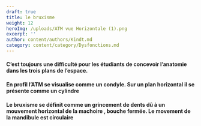 ```yaml
---
draft: true
title: le bruxisme
weight: 12
heroImg: /uploads/ATM vue Horizontale (1).png
excerpt: ''
author: content/authors/Kindt.md
category: content/category/Dysfonctions.md
---
```


#### C’est toujours une difficulté pour les étudiants de&#xA;concevoir l’anatomie dans les trois plans de l’espace.

#### En profil l’ATM se visualise comme un condyle. Sur un&#xA;plan horizontal il se présente comme un cylindre

<Space height={15} />

#### Le bruxisme se définit comme un grincement de dents dû à un mouvement horizontal de la machoire , bouche fermée. Le movement de la mandibule est circulaire
